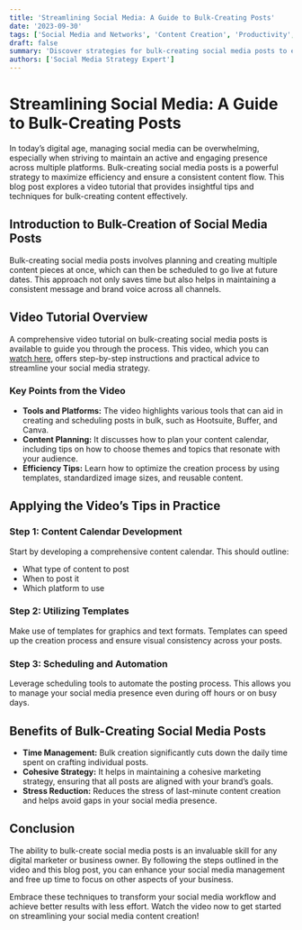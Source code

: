 ```yaml
---
title: 'Streamlining Social Media: A Guide to Bulk-Creating Posts'
date: '2023-09-30'
tags: ['Social Media and Networks', 'Content Creation', 'Productivity', 'Image and Video Editing']
draft: false
summary: 'Discover strategies for bulk-creating social media posts to enhance efficiency and maintain consistency across platforms. This guide reviews a helpful video tutorial and discusses key techniques.'
authors: ['Social Media Strategy Expert']
---
```


# Streamlining Social Media: A Guide to Bulk-Creating Posts

In today’s digital age, managing social media can be overwhelming, especially when striving to maintain an active and engaging presence across multiple platforms. Bulk-creating social media posts is a powerful strategy to maximize efficiency and ensure a consistent content flow. This blog post explores a video tutorial that provides insightful tips and techniques for bulk-creating content effectively.

## Introduction to Bulk-Creation of Social Media Posts

Bulk-creating social media posts involves planning and creating multiple content pieces at once, which can then be scheduled to go live at future dates. This approach not only saves time but also helps in maintaining a consistent message and brand voice across all channels.

## Video Tutorial Overview

A comprehensive video tutorial on bulk-creating social media posts is available to guide you through the process. This video, which you can [watch here](https://www.youtube.com/watch?v=0Mf6uxbAPQg), offers step-by-step instructions and practical advice to streamline your social media strategy.

### Key Points from the Video

- **Tools and Platforms:** The video highlights various tools that can aid in creating and scheduling posts in bulk, such as Hootsuite, Buffer, and Canva.
- **Content Planning:** It discusses how to plan your content calendar, including tips on how to choose themes and topics that resonate with your audience.
- **Efficiency Tips:** Learn how to optimize the creation process by using templates, standardized image sizes, and reusable content.

## Applying the Video’s Tips in Practice

### Step 1: Content Calendar Development

Start by developing a comprehensive content calendar. This should outline:
- What type of content to post
- When to post it
- Which platform to use

### Step 2: Utilizing Templates

Make use of templates for graphics and text formats. Templates can speed up the creation process and ensure visual consistency across your posts.

### Step 3: Scheduling and Automation

Leverage scheduling tools to automate the posting process. This allows you to manage your social media presence even during off hours or on busy days.

## Benefits of Bulk-Creating Social Media Posts

- **Time Management:** Bulk creation significantly cuts down the daily time spent on crafting individual posts.
- **Cohesive Strategy:** It helps in maintaining a cohesive marketing strategy, ensuring that all posts are aligned with your brand’s goals.
- **Stress Reduction:** Reduces the stress of last-minute content creation and helps avoid gaps in your social media presence.

## Conclusion

The ability to bulk-create social media posts is an invaluable skill for any digital marketer or business owner. By following the steps outlined in the video and this blog post, you can enhance your social media management and free up time to focus on other aspects of your business.

Embrace these techniques to transform your social media workflow and achieve better results with less effort. Watch the video now to get started on streamlining your social media content creation!

